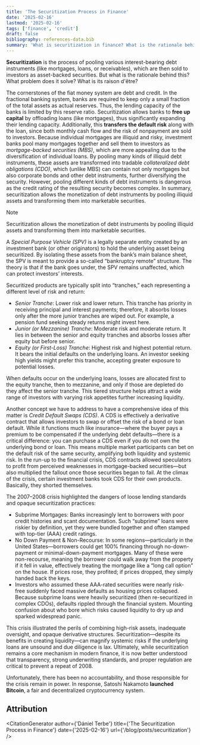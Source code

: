 ```yaml
---
title: 'The Securitization Process in Finance'
date: '2025-02-16'
lastmod: '2025-02-16'
tags: ['finance', 'credit']
draft: false
bibliography: references-data.bib
summary: 'What is securitization in finance? What is the rationale behind its existence? Mortgages and the great financial crisis.'
---
```


**Securitization** is the process of pooling various interest-bearing debt instruments (like mortgages, loans, or receivables), which are then sold to investors as asset-backed securities. But what is the rationale behind this? What problem does it solve? What is its raison d'être?

The cornerstones of the fiat money system are debt and credit. In the fractional banking system, banks are required to keep only a small fraction of the total assets as actual reserves. Thus, the lending capacity of the banks is limited by this reserve ratio<span className="reference" note-ref-id="2" numbered="true" content="In the US since March 26, 2020, the Federal Reserve has set the reserve ratio to <strong>zero percent</strong>, effectively eliminating mandatory reserve requirements for all depository institutions in the United States. This policy change was implemented to support the economy during the COVID-19 pandemic by allowing banks greater flexibility in managing their funds. Despite the absence of reserve requirements, banks are still subject to other regulatory measures, such as <strong>capital requirements</strong>, so that equity capital can act as a buffer against loss."></span>. Securitization allows banks to **free up capital** by offloading loans (like mortgages), thus significantly expanding their lending capacity. Additionally, this **transfers the default risk** along with the loan, since both monthly cash flow and the risk of nonpayment are sold to investors. Because individual mortgages are illiquid and risky, investment banks pool many mortgages together and sell them to investors as _mortgage-backed securities (MBS)_, which are more appealing due to the diversification of individual loans. By pooling many kinds of illiquid debt instruments, these assets are transformed into tradable _collateralized debt obligations (CDO)_, which (unlike MBS) can contain not only mortgages but also corporate bonds and other debt instruments, further diversifying the security. However, pooling different kinds of debt instruments is dangerous as the credit rating of the resulting security becomes complex. In summary, securitization allows the monetization of debt instruments by pooling illiquid assets and transforming them into marketable securities.

> [!NOTE]
> Securitization allows the monetization of debt instruments by pooling illiquid assets and transforming them into marketable securities.

A _Special Purpose Vehicle (SPV)_ is a legally separate entity created by an investment bank (or other originators) to hold the underlying asset being securitized. By isolating these assets from the bank’s main balance sheet, the SPV is meant to provide a so-called “bankruptcy remote” structure. The theory is that if the bank goes under, the SPV remains unaffected, which can protect investors’ interests.

Securitized products are typically split into “tranches,” each representing a different level of risk and return:

- _Senior Tranche_: Lower risk and lower return. This tranche has priority in receiving principal and interest payments; therefore, it absorbs losses only after the more junior tranches are wiped out. For example, a pension fund seeking steady returns might invest here.
- _Junior (or Mezzanine) Tranche_: Moderate risk and moderate return. It lies in between the senior and equity tranches and absorbs losses after equity but before senior.
- _Equity (or First-Loss) Tranche_: Highest risk and highest potential return. It bears the initial defaults on the underlying loans. An investor seeking high yields might prefer this tranche, accepting greater exposure to potential losses.

When defaults occur on the underlying loans, losses are allocated first to the equity tranche, then to mezzanine, and only if those are depleted do they affect the senior tranche. This tiered structure helps attract a wide range of investors with varying risk appetites further increasing liquidity.

Another concept we have to address to have a comprehensive idea of this matter is _Credit Default Swaps (CDS)_. A CDS is effectively a derivative contract that allows investors to swap or offset the risk of a bond or loan default. While it functions much like insurance—where the buyer pays a premium to be compensated if the underlying debt defaults—there is a critical difference: you can purchase a CDS even if you do not own the underlying bond or loan. This means multiple market participants can bet on the default risk of the same security, amplifying both liquidity and systemic risk. In the run-up to the financial crisis, CDS contracts allowed speculators to profit from perceived weaknesses in mortgage-backed securities—but also multiplied the fallout once those securities began to fail. At the climax of the crisis, certain investment banks took CDS for their own products. Basically, they shorted themselves.

The 2007–2008 crisis highlighted the dangers of loose lending standards and opaque securitization practices:

- Subprime Mortgages: Banks increasingly lent to borrowers with poor credit histories and scant documentation. Such “subprime” loans were riskier by definition, yet they were bundled together and often stamped with top-tier (AAA) credit ratings.
- No Down Payment & Non-Recourse: In some regions—particularly in the United States—borrowers could get 100% financing through no-down-payment or minimal-down-payment mortgages. Many of these were non-recourse, meaning the borrower could walk away from the property if it fell in value, effectively treating the mortgage like a “long call option” on the house. If prices rose, they profited; if prices dropped, they simply handed back the keys.
- Investors who assumed these AAA-rated securities were nearly risk-free suddenly faced massive defaults as housing prices collapsed. Because subprime loans were heavily securitized (then re-securitized in complex CDOs), defaults rippled through the financial system. Mounting confusion about who bore which risks caused liquidity to dry up and sparked widespread panic.

This crisis illustrated the perils of combining high-risk assets, inadequate oversight, and opaque derivative structures. Securitization—despite its benefits in creating liquidity—can magnify systemic risks if the underlying loans are unsound and due diligence is lax. Ultimately, while securitization remains a core mechanism in modern finance, it is now better understood that transparency, strong underwriting standards, and proper regulation are critical to prevent a repeat of 2008.

Unfortunately, there has been no accountability, and those responsible for the crisis remain in power. In response, Satoshi Nakamoto **launched Bitcoin**, a fair and decentralized cryptocurrency system.

## Attribution

<CitationGenerator
  author={'Dániel Terbe'}
  title={'The Securitization Process in Finance'}
  date={'2025-02-16'}
  url={'/blog/posts/securitization'}
/>
